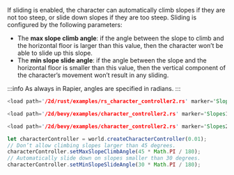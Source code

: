 
If sliding is enabled, the character can automatically climb slopes if they are not too steep, or slide down slopes if
they are too steep. Sliding is configured by the following parameters:
- The **max slope climb angle**: if the angle between the slope to climb and the horizontal floor is larger than this
value, then the character won’t be able to slide up this slope.
- The **min slope slide angle**: if the angle between the slope and the horizontal floor is smaller than this value,
then the vertical component of the character’s movement won’t result in any sliding.

:::info
As always in Rapier, angles are specified in radians.
:::


<rapier>

```rust
<load path='/2d/rust/examples/rs_character_controller2.rs' marker='Slopes' />
```

</rapier>
<bevy>

```rust
<load path='/2d/bevy/examples/character_controller2.rs' marker='Slopes1' />
```
```rust
<load path='/2d/bevy/examples/character_controller2.rs' marker='Slopes2' />
```

</bevy>
<js>

```js
let characterController = world.createCharacterController(0.01);
// Don’t allow climbing slopes larger than 45 degrees.
characterController.setMaxSlopeClimbAngle(45 * Math.PI / 180);
// Automatically slide down on slopes smaller than 30 degrees.
characterController.setMinSlopeSlideAngle(30 * Math.PI / 180);
```

</js>